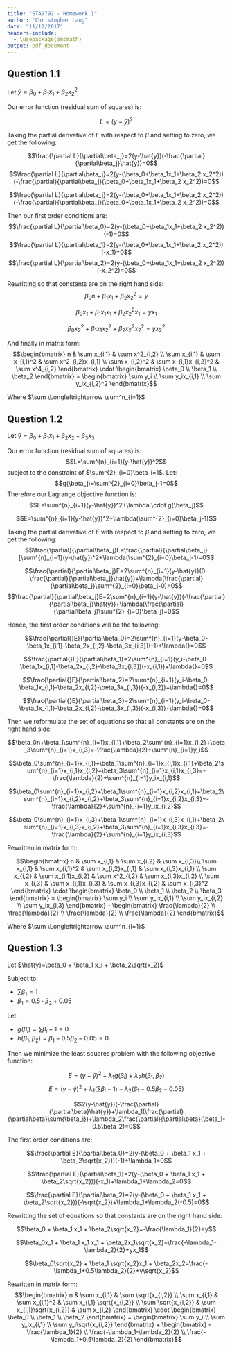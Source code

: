 ```yaml
---
title: "STA9792 - Homework 1"
author: "Christopher Lang"
date: "11/12/2017"
headers-include:
  - \usepackage{amsmath}
output: pdf_document
---
```


## Question 1.1
Let $\hat{y}=\beta_0+\beta_1x_1+\beta_2 x_2^2$

Our error function (residual sum of squares) is:

$$L=(y-\hat{y})^2$$

Taking the partial derivative of $L$ with respect to $\beta$ and setting to zero, we get the following:

$$\frac{\partial L}{\partial\beta_j}=2(y-\hat{y})(-\frac{\partial}{\partial\beta_j}\hat{y})=0$$
$$\frac{\partial L}{\partial\beta_j}=2(y-(\beta_0+\beta_1x_1+\beta_2 x_2^2))(-\frac{\partial}{\partial\beta_j}(\beta_0+\beta_1x_1+\beta_2 x_2^2))=0$$

$$\frac{\partial L}{\partial\beta_j}=2(y-(\beta_0+\beta_1x_1+\beta_2 x_2^2))(-\frac{\partial}{\partial\beta_j}(\beta_0+\beta_1x_1+\beta_2 x_2^2))=0$$

Then our first order conditions are:
$$\frac{\partial L}{\partial\beta_0}=2(y-(\beta_0+\beta_1x_1+\beta_2 x_2^2))(-1)=0$$
$$\frac{\partial L}{\partial\beta_1}=2(y-(\beta_0+\beta_1x_1+\beta_2 x_2^2))(-x_1)=0$$
$$\frac{\partial L}{\partial\beta_2}=2(y-(\beta_0+\beta_1x_1+\beta_2 x_2^2))(-x_2^2)=0$$

Rewritting so that constants are on the right hand side:
$$\beta_0n+\beta_1x_1+\beta_2 x_2^2=y$$

$$\beta_0x_1+\beta_1x_1x_1+\beta_2 x_2^2x_1=yx_1$$

$$\beta_0x_2^2+\beta_1x_1x_2^2+\beta_2 x_2^2x_2^2=yx_2^2$$

And finally in matrix form:
$$\begin{bmatrix}
  n & \sum x_{i,1} & \sum x^2_{i,2} \\
  \sum x_{i,1} & \sum x_{i,1}^2 & \sum x^2_{i,2}x_{i,1} \\
  \sum x_{i,2}^2 & \sum x_{i,1}x_{i,2}^2 & \sum x^4_{i,2}
\end{bmatrix} \cdot
\begin{bmatrix}
  \beta_0 \\
  \beta_1 \\
  \beta_2
\end{bmatrix} =
\begin{bmatrix}
  \sum y_i \\
  \sum y_ix_{i,1} \\
  \sum y_ix_{i,2}^2
\end{bmatrix}$$

Where $\sum \Longleftrightarrow \sum^n_{i=1}$


## Question 1.2
Let $\hat{y}=\beta_0+\beta_1x_1+\beta_2x_2+\beta_3x_3$

Our error function (residual sum of squares) is:
$$L=\sum^{n}_{i=1}(y-\hat{y})^2$$
subject to the constraint of $\sum^{2}_{i=0}\beta_i=1$. Let:
$$g(\beta_j)=\sum^{2}_{i=0}\beta_j-1=0$$
Therefore our Lagrange objective function is:
$$E=\sum^{n}_{i=1}(y-\hat{y})^2+\lambda \cdot g(\beta_j)$$

$$E=\sum^{n}_{i=1}(y-\hat{y})^2+\lambda(\sum^{2}_{i=0}\beta_j-1)$$

Taking the partial derivative of $E$ with respect to $\beta$ and setting to zero, we get the following:
$$\frac{\partial}{\partial\beta_j}E=\frac{\partial}{\partial\beta_j}[\sum^{n}_{i=1}(y-\hat{y})^2+\lambda(\sum^{2}_{i=0}\beta_j-1)=0$$

$$\frac{\partial}{\partial\beta_j}E=2\sum^{n}_{i=1}(y-\hat{y})(0-\frac{\partial}{\partial\beta_j}\hat{y})+\lambda(\frac{\partial}{\partial\beta_j}\sum^{2}_{i=0}\beta_j-0)=0$$
$$\frac{\partial}{\partial\beta_j}E=2\sum^{n}_{i=1}(y-\hat{y})(-\frac{\partial}{\partial\beta_j}\hat{y})+\lambda(\frac{\partial}{\partial\beta_j}\sum^{2}_{i=0}\beta_j)=0$$

Hence, the first order conditions will be the following:

$$\frac{\partial{}E}{\partial\beta_0}=2\sum^{n}_{i=1}(y-\beta_0-\beta_1x_{i,1}-\beta_2x_{i,2}-\beta_3x_{i,3})(-1)+\lambda{}=0$$

$$\frac{\partial{}E}{\partial\beta_1}=2\sum^{n}_{i=1}(y_i-\beta_0-\beta_1x_{i,1}-\beta_2x_{i,2}-\beta_3x_{i,3})(-x_{i,1})+\lambda{}=0$$

$$\frac{\partial{}E}{\partial\beta_2}=2\sum^{n}_{i=1}(y_i-\beta_0-\beta_1x_{i,1}-\beta_2x_{i,2}-\beta_3x_{i,3})(-x_{i,2})+\lambda{}=0$$

$$\frac{\partial{}E}{\partial\beta_3}=2\sum^{n}_{i=1}(y_i-\beta_0-\beta_1x_{i,1}-\beta_2x_{i,2}-\beta_3x_{i,3})(-x_{i,3})+\lambda{}=0$$
   
Then we reformulate the set of equations so that all constants are on the right hand side:


$$\beta_0n+\beta_1\sum^{n}_{i=1}x_{i,1}+\beta_2\sum^{n}_{i=1}x_{i,2}+\beta_3\sum^{n}_{i=1}x_{i,3}=-\frac{\lambda}{2}+\sum^{n}_{i=1}y_i$$

$$\beta_0\sum^{n}_{i=1}x_{i,1}+\beta_1\sum^{n}_{i=1}x_{i,1}x_{i,1}+\beta_2\sum^{n}_{i=1}x_{i,1}x_{i,2}+\beta_3\sum^{n}_{i=1}x_{i,1}x_{i,3}=-\frac{\lambda}{2}+\sum^{n}_{i=1}y_ix_{i,1}$$

$$\beta_0\sum^{n}_{i=1}x_{i,2}+\beta_1\sum^{n}_{i=1}x_{i,2}x_{i,1}+\beta_2\sum^{n}_{i=1}x_{i,2}x_{i,2}+\beta_3\sum^{n}_{i=1}x_{i,2}x_{i,3}=-\frac{\lambda}{2}+\sum^{n}_{i=1}y_ix_{i,2}$$

$$\beta_0\sum^{n}_{i=1}x_{i,3}+\beta_1\sum^{n}_{i=1}x_{i,3}x_{i,1}+\beta_2\sum^{n}_{i=1}x_{i,3}x_{i,2}+\beta_3\sum^{n}_{i=1}x_{i,3}x_{i,3}=-\frac{\lambda}{2}+\sum^{n}_{i=1}y_ix_{i,3}$$

Rewritten in matrix form:

$$\begin{bmatrix}
  n & \sum x_{i,1} & \sum x_{i,2} & \sum x_{i,3}\\
  \sum x_{i,1} & \sum x_{i,1}^2 & \sum x_{i,2}x_{i,1} & \sum x_{i,3}x_{i,1} \\
  \sum x_{i,2} & \sum x_{i,1}x_{i,2} & \sum x^2_{i,2} & \sum x_{i,3}x_{i,2} \\
  \sum x_{i,3} & \sum x_{i,1}x_{i,3} & \sum x_{i,3}x_{i,2} & \sum x_{i,3}^2
\end{bmatrix} \cdot
\begin{bmatrix}
  \beta_0 \\
  \beta_1 \\
  \beta_2 \\ 
  \beta_3
\end{bmatrix} =
\begin{bmatrix}
  \sum y_i \\
  \sum y_ix_{i,1} \\
  \sum y_ix_{i,2} \\
  \sum y_ix_{i,3}
\end{bmatrix} - 
\begin{bmatrix}
\frac{\lambda}{2} \\
\frac{\lambda}{2} \\
\frac{\lambda}{2} \\
\frac{\lambda}{2}
\end{bmatrix}$$

Where $\sum \Longleftrightarrow \sum^n_{i=1}$

\newpage

## Question 1.3

Let $\hat{y}=\beta_0 + \beta_1 x_i + \beta_2\sqrt{x_2}$

Subject to:

+ $\sum{\beta_1}=1$
+ $\beta_1=0.5\cdot \beta_2 + 0.05$

Let:

+ $g(\beta_i)=\sum{\beta_i}-1=0$
+ $h(\beta_1, \beta_2)=\beta_1-0.5\beta_2-0.05=0$

Then we minimize the least squares problem with the following objective function:

$$E=(y-\hat{y})^2+\lambda_1g(\beta_i)+\lambda_2h(\beta_1, \beta_2)$$
$$E=(y-\hat{y})^2+\lambda_1(\sum{\beta_i}-1)+\lambda_2(\beta_1-0.5\beta_2-0.05)$$

$$2(y-\hat{y})(-\frac{\partial}{\partial\beta}\hat{y})+\lambda_1(\frac{\partial}{\partial\beta}\sum{\beta_i})+\lambda_2\frac{\partial}{\partial\beta}(\beta_1-0.5\beta_2)=0$$

The first order conditions are:

$$\frac{\partial E}{\partial\beta_0}=2(y-(\beta_0 + \beta_1 x_1 + \beta_2\sqrt{x_2}))(-1)+\lambda_1=0$$

$$\frac{\partial E}{\partial\beta_1}=2(y-(\beta_0 + \beta_1 x_1 + \beta_2\sqrt{x_2}))(-x_1)+\lambda_1+\lambda_2=0$$

$$\frac{\partial E}{\partial\beta_2}=2(y-(\beta_0 + \beta_1 x_1 + \beta_2\sqrt{x_2}))(-\sqrt{x_2})+\lambda_1+\lambda_2(-0.5)=0$$

Rewritting the set of equations so that constants are on the right hand side:

$$\beta_0 + \beta_1 x_1 + \beta_2\sqrt{x_2}=-\frac{\lambda_1}{2}+y$$

$$\beta_0x_1 + \beta_1 x_1 x_1 + \beta_2x_1\sqrt{x_2}=\frac{-\lambda_1-\lambda_2}{2}+yx_1$$

$$\beta_0\sqrt{x_2} + \beta_1 \sqrt{x_2}x_1 + \beta_2x_2=\frac{-\lambda_1+0.5\lambda_2}{2}+y\sqrt{x_2}$$

Rewritten in matrix form:
$$\begin{bmatrix}
  n & \sum x_{i,1} & \sum \sqrt{x_{i,2}} \\
  \sum x_{i,1} & \sum x_{i,1}^2 & \sum x_{i,1} \sqrt{x_{i,2}} \\
  \sum \sqrt{x_{i,2}} & \sum x_{i,1}\sqrt{x_{i,2}} & \sum x_{i,2}
\end{bmatrix} \cdot
\begin{bmatrix}
  \beta_0 \\
  \beta_1 \\
  \beta_2
\end{bmatrix} =
\begin{bmatrix}
  \sum y_i \\
  \sum y_ix_{i,1} \\
  \sum y_i\sqrt{x_{i,2}}
\end{bmatrix} +
\begin{bmatrix}
  -\frac{\lambda_1}{2} \\
  \frac{-\lambda_1-\lambda_2}{2} \\
  \frac{-\lambda_1+0.5\lambda_2}{2}
\end{bmatrix}$$
